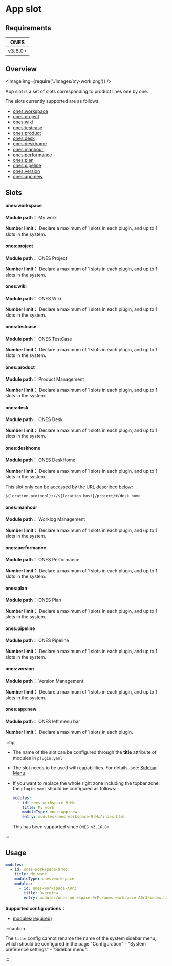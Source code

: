 # App slot

## Requirements

|  ONES   |
| :-----: |
| v3.6.0+ |

## Overview

<Image img={require('./images/my-work.png')} />

App slot is a set of slots corresponding to product lines one by one.

The slots currently supported are as follows:

- [ones:workspace](#onesworkspace)
- [ones:project](#onesproject)
- [ones:wiki](#oneswiki)
- [ones:testcase](#onestestcase)
- [ones:product](#onesproduct)
- [ones:desk](#onesdesk)
- [ones:deskhome](#onesdeskhome)
- [ones:manhour](#onesmanhour)
- [ones:performance](#onesperformance)
- [ones:plan](#onesplan)
- [ones:pipeline](#onespipeline)
- [ones:version](#onesversion)
- [ones:app:new](#onesappnew)

## Slots

#### ones:workspace

**Module path：** My work

**Number limit：** Declare a maximum of 1 slots in each plugin, and up to 1 slots in the system.

#### ones:project

**Module path：** ONES Project

**Number limit：** Declare a maximum of 1 slots in each plugin, and up to 1 slots in the system.

#### ones:wiki

**Module path：** ONES Wiki

**Number limit：** Declare a maximum of 1 slots in each plugin, and up to 1 slots in the system.

#### ones:testcase

**Module path：** ONES TestCase

**Number limit：** Declare a maximum of 1 slots in each plugin, and up to 1 slots in the system.

#### ones:product

**Module path：** Product Management

**Number limit：** Declare a maximum of 1 slots in each plugin, and up to 1 slots in the system.

#### ones:desk

**Module path：** ONES Desk

**Number limit：** Declare a maximum of 1 slots in each plugin, and up to 1 slots in the system.

#### ones:deskhome

**Module path：** ONES DeskHome

**Number limit：** Declare a maximum of 1 slots in each plugin, and up to 1 slots in the system.

This slot only can be accessed by the URL described below:

```
${location.protocol}://${location.host}/project/#/desk_home
```

#### ones:manhour

**Module path：** Worklog Management

**Number limit：** Declare a maximum of 1 slots in each plugin, and up to 1 slots in the system.

#### ones:performance

**Module path：** ONES Performance

**Number limit：** Declare a maximum of 1 slots in each plugin, and up to 1 slots in the system.

#### ones:plan

**Module path：** ONES Plan

**Number limit：** Declare a maximum of 1 slots in each plugin, and up to 1 slots in the system.

#### ones:pipeline

**Module path：** ONES Pipeline

**Number limit：** Declare a maximum of 1 slots in each plugin, and up to 1 slots in the system.

#### ones:version

**Module path：** Version Management

**Number limit：** Declare a maximum of 1 slots in each plugin, and up to 1 slots in the system.

#### ones:app:new

**Module path：** ONES left menu bar

**Number limit：** Declare a maximum of 1 slots in each plugin.

:::tip

- The name of the slot can be configured through the **title** attribute of modules in `plugin.yaml`
- The slot needs to be used with capabilities. For details, see: [Sidebar Menu](../../basic/app-menu.mdx)
- If you want to replace the whole right zone including the topbar zone, the `plugin.yaml` should be configured as follows:

  ```yaml
  modules:
    - id: ones-workspace-9rMc
      title: My work
      moduleType: ones:app:new
      entry: modules/ones-workspace-9rMc/index.html
  ```

  This has been supported since `ONES v3.16.8+`.

:::

## Usage

```yaml
modules:
  - id: ones-workspace-9rMc
    title: My work
    moduleType: ones:workspace
    modules:
      - id: ones-workspace-A0r3
        title: Overview
        entry: modules/ones-workspace-9rMc/ones-workspace-A0r3/index.html
```

**Supported config options：**

- [modules(required)](../../../reference/config/plugin.yaml#subModule)

:::caution

The `title` config cannot rename the name of the system sidebar menu, which should be configured in the page "Configuration" - "System preference settings" - "Sidebar menu".

:::
